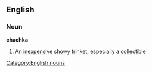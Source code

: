 ==English==
===Noun===
'''chachka'''
#An [[inexpensive]] [[showy]] [[trinket]], especially a [[collectible]]
[[Category:English nouns]]